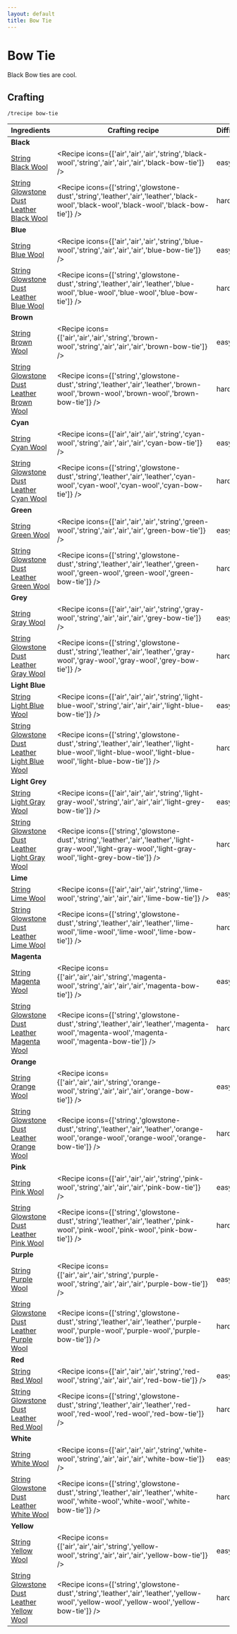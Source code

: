 ```yaml
---
layout: default
title: Bow Tie
---
```



Bow Tie
===================

Black Bow ties are cool.

## Crafting

`/trecipe bow-tie`

| Ingredients | Crafting recipe | Difficulty |
| ----------- | --------------- | ------------- |
| **Black** |  |  |
| [String](https://minecraft.wiki/w/String)<br/>[Black Wool](https://minecraft.wiki/w/Black_Wool) | <Recipe icons={['air','air','air','string','black-wool','string','air','air','air','black-bow-tie']} /> | easy |
| [String](https://minecraft.wiki/w/String)<br/>[Glowstone Dust](https://minecraft.wiki/w/Glowstone_Dust)<br/>[Leather](https://minecraft.wiki/w/Leather)<br/>[Black Wool](https://minecraft.wiki/w/Black_Wool) | <Recipe icons={['string','glowstone-dust','string','leather','air','leather','black-wool','black-wool','black-wool','black-bow-tie']} /> | hard |
| **Blue** |  |  |
| [String](https://minecraft.wiki/w/String)<br/>[Blue Wool](https://minecraft.wiki/w/Blue_Wool) | <Recipe icons={['air','air','air','string','blue-wool','string','air','air','air','blue-bow-tie']} /> | easy |
| [String](https://minecraft.wiki/w/String)<br/>[Glowstone Dust](https://minecraft.wiki/w/Glowstone_Dust)<br/>[Leather](https://minecraft.wiki/w/Leather)<br/>[Blue Wool](https://minecraft.wiki/w/Blue_Wool) | <Recipe icons={['string','glowstone-dust','string','leather','air','leather','blue-wool','blue-wool','blue-wool','blue-bow-tie']} /> | hard |
| **Brown** |  |  |
| [String](https://minecraft.wiki/w/String)<br/>[Brown Wool](https://minecraft.wiki/w/Brown_Wool) | <Recipe icons={['air','air','air','string','brown-wool','string','air','air','air','brown-bow-tie']} /> | easy |
| [String](https://minecraft.wiki/w/String)<br/>[Glowstone Dust](https://minecraft.wiki/w/Glowstone_Dust)<br/>[Leather](https://minecraft.wiki/w/Leather)<br/>[Brown Wool](https://minecraft.wiki/w/Brown_Wool) | <Recipe icons={['string','glowstone-dust','string','leather','air','leather','brown-wool','brown-wool','brown-wool','brown-bow-tie']} /> | hard |
| **Cyan** |  |  |
| [String](https://minecraft.wiki/w/String)<br/>[Cyan Wool](https://minecraft.wiki/w/Cyan_Wool) | <Recipe icons={['air','air','air','string','cyan-wool','string','air','air','air','cyan-bow-tie']} /> | easy |
| [String](https://minecraft.wiki/w/String)<br/>[Glowstone Dust](https://minecraft.wiki/w/Glowstone_Dust)<br/>[Leather](https://minecraft.wiki/w/Leather)<br/>[Cyan Wool](https://minecraft.wiki/w/Cyan_Wool) | <Recipe icons={['string','glowstone-dust','string','leather','air','leather','cyan-wool','cyan-wool','cyan-wool','cyan-bow-tie']} /> | hard |
| **Green** |  |  |
| [String](https://minecraft.wiki/w/String)<br/>[Green Wool](https://minecraft.wiki/w/Green_Wool) | <Recipe icons={['air','air','air','string','green-wool','string','air','air','air','green-bow-tie']} /> | easy |
| [String](https://minecraft.wiki/w/String)<br/>[Glowstone Dust](https://minecraft.wiki/w/Glowstone_Dust)<br/>[Leather](https://minecraft.wiki/w/Leather)<br/>[Green Wool](https://minecraft.wiki/w/Green_Wool) | <Recipe icons={['string','glowstone-dust','string','leather','air','leather','green-wool','green-wool','green-wool','green-bow-tie']} /> | hard |
| **Grey** |  |  |
| [String](https://minecraft.wiki/w/String)<br/>[Gray Wool](https://minecraft.wiki/w/Gray_Wool) | <Recipe icons={['air','air','air','string','gray-wool','string','air','air','air','grey-bow-tie']} /> | easy |
| [String](https://minecraft.wiki/w/String)<br/>[Glowstone Dust](https://minecraft.wiki/w/Glowstone_Dust)<br/>[Leather](https://minecraft.wiki/w/Leather)<br/>[Gray Wool](https://minecraft.wiki/w/Gray_Wool) | <Recipe icons={['string','glowstone-dust','string','leather','air','leather','gray-wool','gray-wool','gray-wool','grey-bow-tie']} /> | hard |
| **Light Blue** |  |  |
| [String](https://minecraft.wiki/w/String)<br/>[Light Blue Wool](https://minecraft.wiki/w/Light_Blue_Wool) | <Recipe icons={['air','air','air','string','light-blue-wool','string','air','air','air','light-blue-bow-tie']} /> | easy |
| [String](https://minecraft.wiki/w/String)<br/>[Glowstone Dust](https://minecraft.wiki/w/Glowstone_Dust)<br/>[Leather](https://minecraft.wiki/w/Leather)<br/>[Light Blue Wool](https://minecraft.wiki/w/Light_Blue_Wool) | <Recipe icons={['string','glowstone-dust','string','leather','air','leather','light-blue-wool','light-blue-wool','light-blue-wool','light-blue-bow-tie']} /> | hard |
| **Light Grey** |  |  |
| [String](https://minecraft.wiki/w/String)<br/>[Light Gray Wool](https://minecraft.wiki/w/Light_Gray_Wool) | <Recipe icons={['air','air','air','string','light-gray-wool','string','air','air','air','light-grey-bow-tie']} /> | easy |
| [String](https://minecraft.wiki/w/String)<br/>[Glowstone Dust](https://minecraft.wiki/w/Glowstone_Dust)<br/>[Leather](https://minecraft.wiki/w/Leather)<br/>[Light Gray Wool](https://minecraft.wiki/w/Light_Gray_Wool) | <Recipe icons={['string','glowstone-dust','string','leather','air','leather','light-gray-wool','light-gray-wool','light-gray-wool','light-grey-bow-tie']} /> | hard |
| **Lime** |  |  |
| [String](https://minecraft.wiki/w/String)<br/>[Lime Wool](https://minecraft.wiki/w/Lime_Wool) | <Recipe icons={['air','air','air','string','lime-wool','string','air','air','air','lime-bow-tie']} /> | easy |
| [String](https://minecraft.wiki/w/String)<br/>[Glowstone Dust](https://minecraft.wiki/w/Glowstone_Dust)<br/>[Leather](https://minecraft.wiki/w/Leather)<br/>[Lime Wool](https://minecraft.wiki/w/Lime_Wool) | <Recipe icons={['string','glowstone-dust','string','leather','air','leather','lime-wool','lime-wool','lime-wool','lime-bow-tie']} /> | hard |
| **Magenta** |  |  |
| [String](https://minecraft.wiki/w/String)<br/>[Magenta Wool](https://minecraft.wiki/w/Magenta_Wool) | <Recipe icons={['air','air','air','string','magenta-wool','string','air','air','air','magenta-bow-tie']} /> | easy |
| [String](https://minecraft.wiki/w/String)<br/>[Glowstone Dust](https://minecraft.wiki/w/Glowstone_Dust)<br/>[Leather](https://minecraft.wiki/w/Leather)<br/>[Magenta Wool](https://minecraft.wiki/w/Magenta_Wool) | <Recipe icons={['string','glowstone-dust','string','leather','air','leather','magenta-wool','magenta-wool','magenta-wool','magenta-bow-tie']} /> | hard |
| **Orange** |  |  |
| [String](https://minecraft.wiki/w/String)<br/>[Orange Wool](https://minecraft.wiki/w/Orange_Wool) | <Recipe icons={['air','air','air','string','orange-wool','string','air','air','air','orange-bow-tie']} /> | easy |
| [String](https://minecraft.wiki/w/String)<br/>[Glowstone Dust](https://minecraft.wiki/w/Glowstone_Dust)<br/>[Leather](https://minecraft.wiki/w/Leather)<br/>[Orange Wool](https://minecraft.wiki/w/Orange_Wool) | <Recipe icons={['string','glowstone-dust','string','leather','air','leather','orange-wool','orange-wool','orange-wool','orange-bow-tie']} /> | hard |
| **Pink** |  |  |
| [String](https://minecraft.wiki/w/String)<br/>[Pink Wool](https://minecraft.wiki/w/Pink_Wool) | <Recipe icons={['air','air','air','string','pink-wool','string','air','air','air','pink-bow-tie']} /> | easy |
| [String](https://minecraft.wiki/w/String)<br/>[Glowstone Dust](https://minecraft.wiki/w/Glowstone_Dust)<br/>[Leather](https://minecraft.wiki/w/Leather)<br/>[Pink Wool](https://minecraft.wiki/w/Pink_Wool) | <Recipe icons={['string','glowstone-dust','string','leather','air','leather','pink-wool','pink-wool','pink-wool','pink-bow-tie']} /> | hard |
| **Purple** |  |  |
| [String](https://minecraft.wiki/w/String)<br/>[Purple Wool](https://minecraft.wiki/w/Purple_Wool) | <Recipe icons={['air','air','air','string','purple-wool','string','air','air','air','purple-bow-tie']} /> | easy |
| [String](https://minecraft.wiki/w/String)<br/>[Glowstone Dust](https://minecraft.wiki/w/Glowstone_Dust)<br/>[Leather](https://minecraft.wiki/w/Leather)<br/>[Purple Wool](https://minecraft.wiki/w/Purple_Wool) | <Recipe icons={['string','glowstone-dust','string','leather','air','leather','purple-wool','purple-wool','purple-wool','purple-bow-tie']} /> | hard |
| **Red** |  |  |
| [String](https://minecraft.wiki/w/String)<br/>[Red Wool](https://minecraft.wiki/w/Red_Wool) | <Recipe icons={['air','air','air','string','red-wool','string','air','air','air','red-bow-tie']} /> | easy |
| [String](https://minecraft.wiki/w/String)<br/>[Glowstone Dust](https://minecraft.wiki/w/Glowstone_Dust)<br/>[Leather](https://minecraft.wiki/w/Leather)<br/>[Red Wool](https://minecraft.wiki/w/Red_Wool) | <Recipe icons={['string','glowstone-dust','string','leather','air','leather','red-wool','red-wool','red-wool','red-bow-tie']} /> | hard |
| **White** |  |  |
| [String](https://minecraft.wiki/w/String)<br/>[White Wool](https://minecraft.wiki/w/White_Wool) | <Recipe icons={['air','air','air','string','white-wool','string','air','air','air','white-bow-tie']} /> | easy |
| [String](https://minecraft.wiki/w/String)<br/>[Glowstone Dust](https://minecraft.wiki/w/Glowstone_Dust)<br/>[Leather](https://minecraft.wiki/w/Leather)<br/>[White Wool](https://minecraft.wiki/w/White_Wool) | <Recipe icons={['string','glowstone-dust','string','leather','air','leather','white-wool','white-wool','white-wool','white-bow-tie']} /> | hard |
| **Yellow** |  |  |
| [String](https://minecraft.wiki/w/String)<br/>[Yellow Wool](https://minecraft.wiki/w/Yellow_Wool) | <Recipe icons={['air','air','air','string','yellow-wool','string','air','air','air','yellow-bow-tie']} /> | easy |
| [String](https://minecraft.wiki/w/String)<br/>[Glowstone Dust](https://minecraft.wiki/w/Glowstone_Dust)<br/>[Leather](https://minecraft.wiki/w/Leather)<br/>[Yellow Wool](https://minecraft.wiki/w/Yellow_Wool) | <Recipe icons={['string','glowstone-dust','string','leather','air','leather','yellow-wool','yellow-wool','yellow-wool','yellow-bow-tie']} /> | hard |
